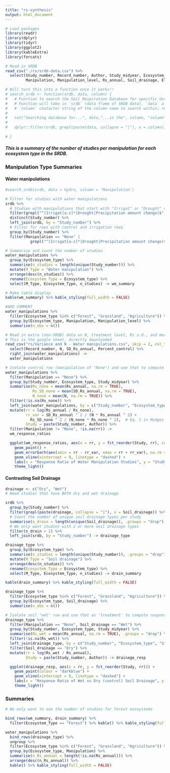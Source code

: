 ```yaml
---
title: "rs-synthesis"
output: html_document
---
```


```r
# Load packages
library(readr)
library(dplyr)
library(tidyr)
library(ggplot2)
library(kableExtra)
library(forcats)

# Read in SRDB
read_csv("./rs/srdb-data.csv") %>% 
  select(Study_number, Record_number, Author, Study_midyear, Ecosystem_type, 
         Manipulation, Manipulation_level, Rs_annual, Soil_drainage, Elevation) -> srdb

# Will turn this into a function once it works!!
# search_srdb <- function(srdb, data, column) {
#   # Function to search the Soil Respiration Database for specific data in a specified column
#   # Function will take in `srdb` (data frame of SRDB data), `data` a vector of values to search, and
#   # `column` chatacter string of the column name to search within; returns a dataframe with search results
#   
#   cat("Searching database for...", data,"...in the", column, "column")
#   
#   dplyr::filter(srdb, grepl(paste(data, collapse = "|"), x = column))
  
# }
```

##### This is a summary of the number of studies per manipulation for each ecosystem type in the SRDB.

### Manipulation Type Summaries {.tabset .tabset-pills}

#### Water manipulations

```r

#search_srdb(srdb, data = hydro, column = 'Manipulation')

# Filter for studies with water manipulations
srdb %>% 
  # Studies with manipulations that start with "Irrigat" or "Drought" or are "Precipitation amount change"
  filter(grepl("^(Irrigat[a-z]*|Drought|Precipitation amount change)$", Manipulation, ignore.case = TRUE)) %>% 
  distinct(Study_number) %>% 
  left_join(srdb, by = "Study_number") %>%
  # Filter for rows with control and irrigation rows
  group_by(Study_number) %>% 
  filter(Manipulation == "None" |
           grepl("^(Irrigat[a-z]*|Drought|Precipitation amount change)$", Manipulation, ignore.case = TRUE))  -> water_manipulations

# Summarise and count the number of studies
water_manipulations %>% 
  group_by(Ecosystem_type) %>% 
  summarise(n_studies = length(unique(Study_number))) %>% 
  mutate(M_Type = "Water manipulation") %>% 
  arrange(desc(n_studies)) %>% 
  rename(Ecosystem_Type = Ecosystem_type) %>% 
  select(M_Type, Ecosystem_Type, n_studies) -> wm_summary

# Make table display
kable(wm_summary) %>% kable_styling(full_width = FALSE)

#ADD COMMENT
water_manipulations %>% 
  filter(Ecosystem_type %in% c("Forest", "Grassland", "Agriculture")) %>%
  group_by(Ecosystem_type, Manipulation, Manipulation_level) %>% 
  summarise(n_obs = n())

# Read in extra (non-SRDB) data on N, treatment level, Rs s.d., and merge in
# This is the google sheet, directly downloaded
read_csv("rs/Variance and N - Water manipulations.csv", skip = 2, col_types = "ddcdcccdcddddddc") %>% 
  select(Record_number, N, SD_Rs_annual, Percent_control) %>% 
  right_join(water_manipulations) ->
  water_manipulations

# Isolate control row (manipulation of "None") and use that to compute response ratio
water_manipulations %>% 
  filter(Manipulation == "None") %>% 
  group_by(Study_number, Ecosystem_type, Study_midyear) %>% 
  summarise(Rs_none = mean(Rs_annual, na.rm = TRUE),
            Rs_SD_none = mean(SD_Rs_annual, na.rm = TRUE),
            N_none = mean(N, na.rm = TRUE)) %>% 
  filter(!is.na(Rs_none)) %>% 
  left_join(water_manipulations, by = c("Study_number", "Ecosystem_type", "Study_midyear")) %>% 
  mutate(rr = log(Rs_annual / Rs_none), 
         rr_var = SD_Rs_annual ^ 2 / (N * Rs_annual ^ 2) + 
           Rs_SD_none ^ 2 / (N_none * Rs_none ^ 2),  # Eq. 1 in Hedges (1999)
         Study = paste(Study_number, Author)) %>% 
  filter(Manipulation != "None", !is.na(rr)) ->
  wm_response_ratios

  ggplot(wm_response_ratios, aes(x = rr, y = fct_reorder(Study, rr), color = Percent_control)) + 
    geom_point() + 
    geom_errorbarh(aes(xmin = rr - rr_var, xmax = rr + rr_var), na.rm = TRUE) +
    geom_vline(xintercept = 0, linetype = "dashed") + 
    labs(x = "Response Ratio of Water Manipulation Studies", y = "Study") +
    theme_light()

```

#### Contrasting Soil Drainage

```r

drainage <- c("Dry", "Wet")
# Need studies that have BOTH dry and wet drainage 

srdb %>%   
  group_by(Study_number) %>% 
  filter(grepl(paste(drainage, collapse = "|"), x = Soil_drainage)) %>% 
  # Count the number of unique soil drainage types per study 
  summarise(n_drain = length(unique(Soil_drainage)), .groups = "drop") %>% 
  # We only want studies with 2 or more soil drainage types
  filter(n_drain > 1) %>% 
  left_join(srdb, by = "Study_number") -> drainage_type

drainage_type %>% 
  group_by(Ecosystem_type) %>% 
  summarise(n_studies = length(unique(Study_number)), .groups = "drop") %>% 
  mutate(M_Type = "Soil drainage") %>% 
  arrange(desc(n_studies)) %>% 
  rename(Ecosystem_Type = Ecosystem_type) %>% 
  select(M_Type, Ecosystem_Type, n_studies) -> drain_summary

kable(drain_summary) %>% kable_styling(full_width = FALSE)

drainage_type %>% 
  filter(Ecosystem_type %in% c("Forest", "Grassland", "Agriculture")) %>% 
  group_by(Ecosystem_type, Soil_drainage) %>% 
  summarise(n_obs = n())

# Isolate soil "wet" row and use that as 'treatment' to compute response ratio
drainage_type %>% 
  filter(Manipulation == "None", Soil_drainage == "Wet") %>% 
  group_by(Study_number, Ecosystem_type, Study_midyear) %>% 
  summarise(Rs_wet = mean(Rs_annual, na.rm = TRUE), .groups = "drop") %>% 
  filter(!is.na(Rs_wet)) %>% 
  left_join(drainage_type, by = c("Study_number", "Ecosystem_type", "Study_midyear")) %>% 
  filter(Soil_drainage == "Dry") %>% 
  mutate(rr = log(Rs_wet / Rs_annual), 
         Study = paste(Study_number, Author)) -> drainage_resp

  ggplot(drainage_resp, aes(x = rr, y = fct_reorder(Study, rr))) + 
    geom_point(colour = "darkblue") + 
    geom_vline(xintercept = 0, linetype = "dashed") + 
    labs(x = "Response Ratio of Wet vs Dry (control) Soil Drainage", y = "Study") +
    theme_light()

```

### Summaries

```r

# We only want to see the number of studies for forest ecosystems 

bind_rows(wm_summary, drain_summary) %>% 
  filter(Ecosystem_Type == "Forest") %>% kable() %>% kable_styling(full_width = FALSE)

water_manipulations %>% 
  bind_rows(drainage_type) %>%
  ungroup %>% 
  filter(Ecosystem_type %in% c("Forest", "Grassland", "Agriculture")) %>% 
  group_by(Ecosystem_type, Manipulation) %>% 
  summarise(n_Rs_annual = length(!is.na(Rs_annual))) %>% 
  arrange(desc(n_Rs_annual)) %>% 
  kable() %>% kable_styling(full_width = FALSE)
```
